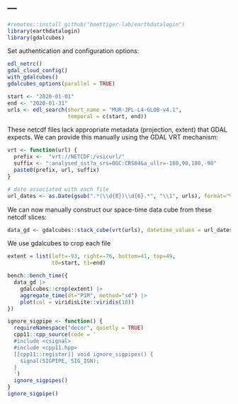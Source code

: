 ---
---


```r
#remotes::install_github("boettiger-lab/earthdatalogin")
library(earthdatalogin)
library(gdalcubes)
```

Set authentication and configuration options:

```r
edl_netrc()
gdal_cloud_config()
with_gdalcubes()
gdalcubes_options(parallel = TRUE)
```

```r
start <- "2020-01-01"
end <- "2020-01-31"
urls <- edl_search(short_name = "MUR-JPL-L4-GLOB-v4.1",
                   temporal = c(start, end))


```


These netcdf files lack appropriate metadata (projection, extent) that GDAL expects.  We can provide this manually using the GDAL VRT mechanism:

```r
vrt <- function(url) {
  prefix <-  "vrt://NETCDF:/vsicurl/"
  suffix <- ":analysed_sst?a_srs=OGC:CRS84&a_ullr=-180,90,180,-90"
  paste0(prefix, url, suffix)
}

# date associated with each file
url_dates <- as.Date(gsub(".*(\\d{8})\\d{6}.*", "\\1", urls), format="%Y%m%d")

```

We can now manually construct our space-time data cube from these netcdf slices:

```r
data_gd <- gdalcubes::stack_cube(vrt(urls), datetime_values = url_dates)
```

We use gdalcubes to crop each file 

```r
extent = list(left=-93, right=-76, bottom=41, top=49,
              t0=start, t1=end)

bench::bench_time({
  data_gd |> 
    gdalcubes::crop(extent) |> 
    aggregate_time(dt="P1M", method="sd") |> 
    plot(col = viridisLite::viridis(10))
})
```









```r
ignore_sigpipe <- function() {
  requireNamespace("decor", quietly = TRUE)
  cpp11::cpp_source(code = '
  #include <csignal>
  #include <cpp11.hpp>
  [[cpp11::register]] void ignore_sigpipes() {
    signal(SIGPIPE, SIG_IGN);
  }
  ')
  ignore_sigpipes()
}
ignore_sigpipe()

```